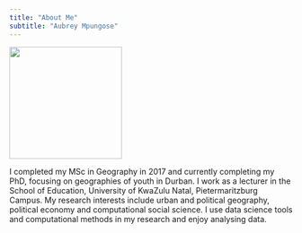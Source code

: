 ```yaml
---
title: "About Me"
subtitle: "Aubrey Mpungose"
---
```


![](images/aubrey.jpg){width=200}

I completed my MSc in Geography in 2017 and currently completing my PhD, focusing on geographies of youth in Durban. I work as a lecturer in the School of Education, University of KwaZulu Natal, Pietermaritzburg Campus. My research interests include urban and political geography, political economy and computational social science. I use data science tools and computational methods in my research and enjoy analysing data.

